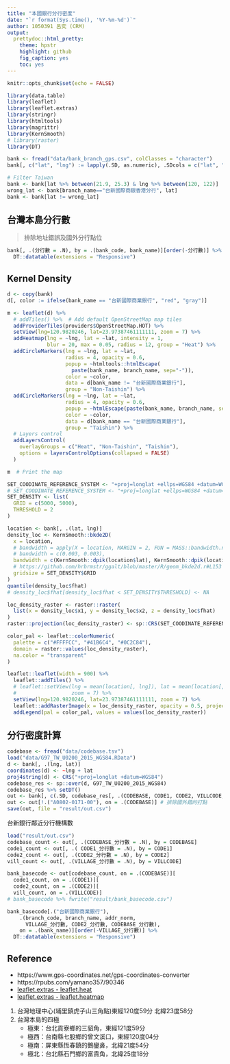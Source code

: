 ```yaml
---
title: "本國銀行分行密度"
date: "`r format(Sys.time(), '%Y-%m-%d')`"
author: 1050391 呂奕 (CRM)
output: 
  prettydoc::html_pretty:
    theme: hpstr
    highlight: github
    fig_caption: yes
    toc: yes
---
```


```r
knitr::opts_chunk$set(echo = FALSE)
```

```r
library(data.table)
library(leaflet)
library(leaflet.extras)
library(stringr)
library(htmltools)
library(magrittr)
library(KernSmooth)
# library(raster)
library(DT)
```

```r
bank <- fread("data/bank_branch_gps.csv", colClasses = "character")
bank[, c("lat", "lng") := lapply(.SD, as.numeric), .SDcols = c("lat", "lng")]

# Filter Taiwan
bank <- bank[lat %>% between(21.9, 25.3) & lng %>% between(120, 122)]
wrong_lat <- bank[branch_name=="台新國際商銀香港分行", lat]
bank <- bank[lat != wrong_lat]
```

## 台灣本島分行數

> 排除地址錯誤及國外分行點位

```r
bank[, .(分行數 = .N), by = .(bank_code, bank_name)][order(-分行數)] %>% 
  DT::datatable(extensions = "Responsive")
```


## Kernel Density


```r
d <- copy(bank)
d[, color := ifelse(bank_name == "台新國際商業銀行", "red", "gray")]
```

```r
m <- leaflet(d) %>%
  # addTiles() %>%  # Add default OpenStreetMap map tiles
  addProviderTiles(providers$OpenStreetMap.HOT) %>% 
  setView(lng=120.9820246, lat=23.97387461111111, zoom = 7) %>% 
  addHeatmap(lng = ~lng, lat = ~lat, intensity = 1,
             blur = 20, max = 0.05, radius = 12, group = "Heat") %>% 
  addCircleMarkers(lng = ~lng, lat = ~lat, 
                   radius = 4, opacity = 0.6,
                   popup = ~htmltools::htmlEscape(
                     paste(bank_name, branch_name, sep="-")),
                   color = ~color,
                   data = d[bank_name != "台新國際商業銀行"],
                   group = "Non-Taishin") %>% 
  addCircleMarkers(lng = ~lng, lat = ~lat, 
                   radius = 4, opacity = 0.6,
                   popup = ~htmlEscape(paste(bank_name, branch_name, sep="-")),
                   color = ~color,
                   data = d[bank_name == "台新國際商業銀行"],
                   group = "Taishin") %>% 
  # Layers control
  addLayersControl(
    overlayGroups = c("Heat", "Non-Taishin", "Taishin"),
    options = layersControlOptions(collapsed = FALSE)
  )

m  # Print the map
```

<!-- ## Kernel Density -->

```r
SET_COODINATE_REFERENCE_SYSTEM <- "+proj=longlat +ellps=WGS84 +datum=WGS84 +no_defs +towgs84=0,0,0"
# SET_COODINATE_REFERENCE_SYSTEM <- "+proj=longlat +ellps=WGS84 +datum=WGS84 +no_defs"
SET_DENSITY <- list(
  GRID = c(5000, 5000),
  THRESHOLD = 2
)
```


```r
location <- bank[, .(lat, lng)]
density_loc <- KernSmooth::bkde2D(
  x = location,
  # bandwidth = apply(X = location, MARGIN = 2, FUN = MASS::bandwidth.nrd),
  # bandwidth = c(0.003, 0.003),
  bandwidth = c(KernSmooth::dpik(location$lat), KernSmooth::dpik(location$lng)), 
  # https://github.com/hrbrmstr/ggalt/blob/master/R/geom_bkde2d.r#L153
  gridsize = SET_DENSITY$GRID
)
quantile(density_loc$fhat)
# density_loc$fhat[density_loc$fhat < SET_DENSITY$THRESHOLD] <- NA

loc_density_raster <- raster::raster(
  list(x = density_loc$x1, y = density_loc$x2, z = density_loc$fhat)
)
raster::projection(loc_density_raster) <- sp::CRS(SET_COODINATE_REFERENCE_SYSTEM)
```

```r
color_pal <- leaflet::colorNumeric(
  palette = c("#FFFFCC", "#41B6C4", "#0C2C84"), 
  domain = raster::values(loc_density_raster), 
  na.color = "transparent"
)

leaflet::leaflet(width = 900) %>%
  leaflet::addTiles() %>%
  # leaflet::setView(lng = mean(location[, lng]), lat = mean(location[, lat]),
  #                  zoom = 7) %>%
  setView(lng=120.9820246, lat=23.97387461111111, zoom = 7) %>% 
  leaflet::addRasterImage(x = loc_density_raster, opacity = 0.5, project = F) %>%
  addLegend(pal = color_pal, values = values(loc_density_raster))
```

## 分行密度計算

```r
codebase <- fread("data/codebase.tsv")
load("data/G97_TW_U0200_2015_WGS84.RData")
d <- bank[, .(lng, lat)]
coordinates(d) <- ~lng + lat
proj4string(d) <- CRS("+proj=longlat +datum=WGS84")
codebase_res <- sp::over(d, G97_TW_U0200_2015_WGS84)
codebase_res %>% setDT()
out <- bank[, c(.SD, codebase_res[, .(CODEBASE, CODE1, CODE2, VILLCODE, TOWN, COUNTY)])]
out <- out[!.("A0802-0171-00"), on = .(CODEBASE)] # 排除國外錯的打點
save(out, file = "result/out.csv")
```

台新銀行鄰近分行機構數

```r
load("result/out.csv")
codebase_count <- out[, .(CODEBASE_分行數 = .N), by = CODEBASE]
code1_count <- out[, .( CODE1_分行數 = .N), by = CODE1]
code2_count <- out[, .(CODE2_分行數 = .N), by = CODE2]
vill_count <- out[, .(VILLAGE_分行數 = .N), by = VILLCODE]

bank_basecode <- out[codebase_count, on = .(CODEBASE)][
  code1_count, on = .(CODE1)][
  code2_count, on = .(CODE2)][
  vill_count, on = .(VILLCODE)]
# bank_basecode %>% fwrite("result/bank_basecode.csv")
```


```r
bank_basecode[.("台新國際商業銀行"), 
    .(branch_code, branch_name, addr_norm,
      VILLAGE_分行數, CODE2_分行數, CODEBASE_分行數), 
    on = .(bank_name)][order(-VILLAGE_分行數)] %>% 
  DT::datatable(extensions = "Responsive")
```

## Reference

- https://www.gps-coordinates.net/gps-coordinates-converter
- https://rpubs.com/yamano357/90346
- [leaflet.extras - leaflet.heat](http://rpubs.com/bhaskarvk/leaflet-heat)
- [leaflet.extras - leaflet.heatmap](http://rpubs.com/bhaskarvk/leaflet-heatmap)

1. 台灣地理中心(埔里鎮虎子山三角點)東經120度59分 北緯23度58分
2. 台灣本島的四極
    - 極東：台北貢寮鄉的三貂角，東經121度59分
    - 極西：台南縣七股鄉的曾文溪口，東經120度04分
    - 極南：屏東縣恆春鎮的鵝鑾鼻，北緯21度54分
    - 極北：台北縣石門鄉的富貴角，北緯25度18分 



